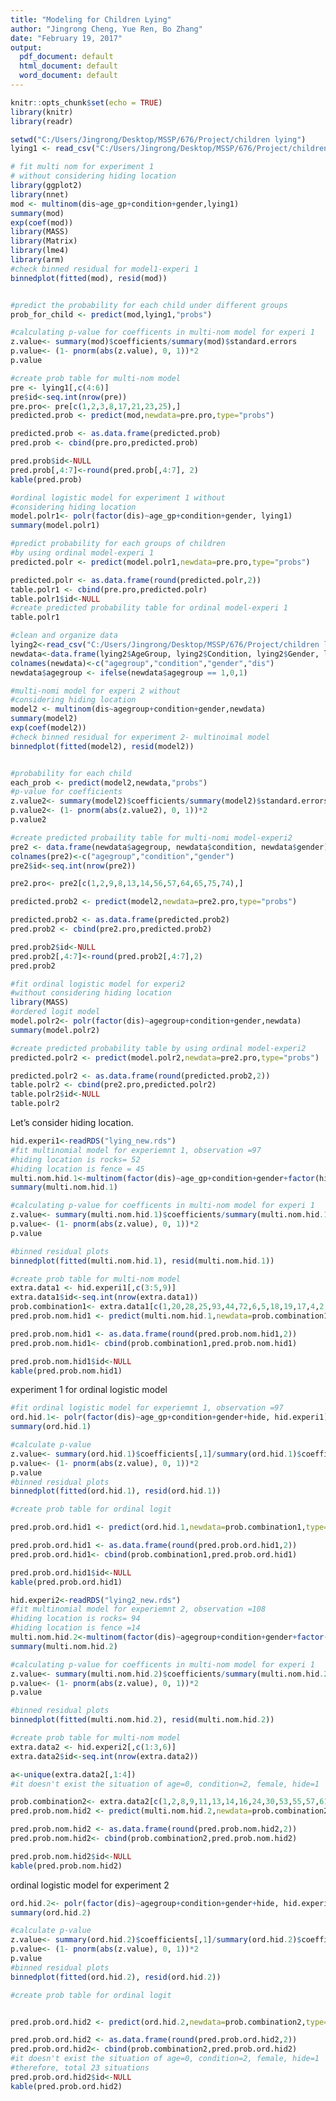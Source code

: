 ---
title: "Modeling for Children Lying"
author: "Jingrong Cheng, Yue Ren, Bo Zhang"
date: "February 19, 2017"
output:
  pdf_document: default
  html_document: default
  word_document: default
---

```{r setup, include=FALSE}
knitr::opts_chunk$set(echo = TRUE)
library(knitr)
library(readr)
```
```{r, warning=FALSE, include=FALSE}
setwd("C:/Users/Jingrong/Desktop/MSSP/676/Project/children lying")
lying1 <- read_csv("C:/Users/Jingrong/Desktop/MSSP/676/Project/children lying/lying1.csv")
```

```{r, warning=FALSE}
# fit multi nom for experiment 1 
# without considering hiding location
library(ggplot2)
library(nnet)
mod <- multinom(dis~age_gp+condition+gender,lying1)
summary(mod)
exp(coef(mod))
library(MASS)
library(Matrix)
library(lme4)
library(arm)
#check binned residual for model1-experi 1
binnedplot(fitted(mod), resid(mod))


#predict the probability for each child under different groups 
prob_for_child <- predict(mod,lying1,"probs")

#calculating p-value for coefficents in multi-nom model for experi 1
z.value<- summary(mod)$coefficients/summary(mod)$standard.errors
p.value<- (1- pnorm(abs(z.value), 0, 1))*2
p.value

#create prob table for multi-nom model
pre <- lying1[,c(4:6)]
pre$id<-seq.int(nrow(pre))
pre.pro<- pre[c(1,2,3,8,17,21,23,25),]
predicted.prob <- predict(mod,newdata=pre.pro,type="probs")

predicted.prob <- as.data.frame(predicted.prob)
pred.prob <- cbind(pre.pro,predicted.prob)

pred.prob$id<-NULL
pred.prob[,4:7]<-round(pred.prob[,4:7], 2)
kable(pred.prob)

#ordinal logistic model for experiment 1 without
#considering hiding location
model.polr1<- polr(factor(dis)~age_gp+condition+gender, lying1)
summary(model.polr1)

#predict probability for each groups of children
#by using ordinal model-experi 1
predicted.polr <- predict(model.polr1,newdata=pre.pro,type="probs")

predicted.polr <- as.data.frame(round(predicted.polr,2))
table.polr1 <- cbind(pre.pro,predicted.polr)
table.polr1$id<-NULL
#create predicted probability table for ordinal model-experi 1
table.polr1

```


```{r, warning=FALSE, }
#clean and organize data
lying2<-read_csv("C:/Users/Jingrong/Desktop/MSSP/676/Project/children lying/MoralLying2.csv")
newdata<-data.frame(lying2$AgeGroup, lying2$Condition, lying2$Gender, lying2$`If yes, how far?`)
colnames(newdata)<-c("agegroup","condition","gender","dis")
newdata$agegroup <- ifelse(newdata$agegroup == 1,0,1)

#multi-nomi model for experi 2 without
#considering hiding location
model2 <- multinom(dis~agegroup+condition+gender,newdata)
summary(model2)
exp(coef(model2))
#check binned residual for experiment 2- multinoimal model
binnedplot(fitted(model2), resid(model2))


#probability for each child
each_prob <- predict(model2,newdata,"probs")
#p-value for coefficients
z.value2<- summary(model2)$coefficients/summary(model2)$standard.errors
p.value2<- (1- pnorm(abs(z.value2), 0, 1))*2
p.value2

#create predicted probaility table for multi-nomi model-experi2
pre2 <- data.frame(newdata$agegroup, newdata$condition, newdata$gender)
colnames(pre2)<-c("agegroup","condition","gender")
pre2$id<-seq.int(nrow(pre2))

pre2.pro<- pre2[c(1,2,9,8,13,14,56,57,64,65,75,74),]

predicted.prob2 <- predict(model2,newdata=pre2.pro,type="probs")

predicted.prob2 <- as.data.frame(predicted.prob2)
pred.prob2 <- cbind(pre2.pro,predicted.prob2)

pred.prob2$id<-NULL
pred.prob2[,4:7]<-round(pred.prob2[,4:7],2)
pred.prob2

#fit ordinal logistic model for experi2
#without considering hiding location
library(MASS)
#ordered logit model
model.polr2<- polr(factor(dis)~agegroup+condition+gender,newdata)
summary(model.polr2)

#create predicted probability table by using ordinal model-experi2
predicted.polr2 <- predict(model.polr2,newdata=pre2.pro,type="probs")

predicted.polr2 <- as.data.frame(round(predicted.prob2,2))
table.polr2 <- cbind(pre2.pro,predicted.polr2)
table.polr2$id<-NULL
table.polr2

```

Let's consider hiding location.

```{r}
hid.experi1<-readRDS("lying_new.rds")
#fit multinomial model for experiemnt 1, observation =97
#hiding location is rocks= 52
#hiding location is fence = 45
multi.nom.hid.1<-multinom(factor(dis)~age_gp+condition+gender+factor(hide),hid.experi1)
summary(multi.nom.hid.1)

#calculating p-value for coefficents in multi-nom model for experi 1
z.value<- summary(multi.nom.hid.1)$coefficients/summary(multi.nom.hid.1)$standard.errors
p.value<- (1- pnorm(abs(z.value), 0, 1))*2
p.value

#binned residual plots
binnedplot(fitted(multi.nom.hid.1), resid(multi.nom.hid.1))

#create prob table for multi-nom model
extra.data1 <- hid.experi1[,c(3:5,9)]
extra.data1$id<-seq.int(nrow(extra.data1))
prob.combination1<- extra.data1[c(1,20,28,25,93,44,72,6,5,18,19,17,4,2,11,3),]
pred.prob.nom.hid1 <- predict(multi.nom.hid.1,newdata=prob.combination1,type="probs")

pred.prob.nom.hid1 <- as.data.frame(round(pred.prob.nom.hid1,2))
pred.prob.nom.hid1<- cbind(prob.combination1,pred.prob.nom.hid1)

pred.prob.nom.hid1$id<-NULL
kable(pred.prob.nom.hid1)
```

experiment 1 for ordinal logistic model
```{r}
#fit ordinal logistic model for experiemnt 1, observation =97
ord.hid.1<- polr(factor(dis)~age_gp+condition+gender+hide, hid.experi1)
summary(ord.hid.1)

#calculate p-value
z.value<- summary(ord.hid.1)$coefficients[,1]/summary(ord.hid.1)$coefficients[,2]
p.value<- (1- pnorm(abs(z.value), 0, 1))*2
p.value
#binned residual plots
binnedplot(fitted(ord.hid.1), resid(ord.hid.1))

#create prob table for ordinal logit

pred.prob.ord.hid1 <- predict(ord.hid.1,newdata=prob.combination1,type="probs")

pred.prob.ord.hid1 <- as.data.frame(round(pred.prob.ord.hid1,2))
pred.prob.ord.hid1<- cbind(prob.combination1,pred.prob.ord.hid1)

pred.prob.ord.hid1$id<-NULL
kable(pred.prob.ord.hid1)
```

```{r}
hid.experi2<-readRDS("lying2_new.rds")
#fit multinomial model for experiemnt 2, observation =108
#hiding location is rocks= 94
#hiding location is fence =14
multi.nom.hid.2<-multinom(factor(dis)~agegroup+condition+gender+factor(hide),hid.experi2)
summary(multi.nom.hid.2)

#calculating p-value for coefficents in multi-nom model for experi 1
z.value<- summary(multi.nom.hid.2)$coefficients/summary(multi.nom.hid.2)$standard.errors
p.value<- (1- pnorm(abs(z.value), 0, 1))*2
p.value

#binned residual plots
binnedplot(fitted(multi.nom.hid.2), resid(multi.nom.hid.2))

#create prob table for multi-nom model
extra.data2 <- hid.experi2[,c(1:3,6)]
extra.data2$id<-seq.int(nrow(extra.data2))

a<-unique(extra.data2[,1:4])
#it doesn't exist the situation of age=0, condition=2, female, hide=1

prob.combination2<- extra.data2[c(1,2,8,9,11,13,14,16,24,30,53,55,57,61,64,65,67,74,75,76,77,88,98),]
pred.prob.nom.hid2 <- predict(multi.nom.hid.2,newdata=prob.combination2,type="probs")

pred.prob.nom.hid2 <- as.data.frame(round(pred.prob.nom.hid2,2))
pred.prob.nom.hid2<- cbind(prob.combination2,pred.prob.nom.hid2)

pred.prob.nom.hid2$id<-NULL
kable(pred.prob.nom.hid2)
```

ordinal logistic model for experiment 2
```{r}


ord.hid.2<- polr(factor(dis)~agegroup+condition+gender+hide, hid.experi2)
summary(ord.hid.2)

#calculate p-value
z.value<- summary(ord.hid.2)$coefficients[,1]/summary(ord.hid.2)$coefficients[,2]
p.value<- (1- pnorm(abs(z.value), 0, 1))*2
p.value
#binned residual plots
binnedplot(fitted(ord.hid.2), resid(ord.hid.2))

#create prob table for ordinal logit


pred.prob.ord.hid2 <- predict(ord.hid.2,newdata=prob.combination2,type="probs")

pred.prob.ord.hid2 <- as.data.frame(round(pred.prob.ord.hid2,2))
pred.prob.ord.hid2<- cbind(prob.combination2,pred.prob.ord.hid2)
#it doesn't exist the situation of age=0, condition=2, female, hide=1
#therefore, total 23 situations
pred.prob.ord.hid2$id<-NULL
kable(pred.prob.ord.hid2)


```


